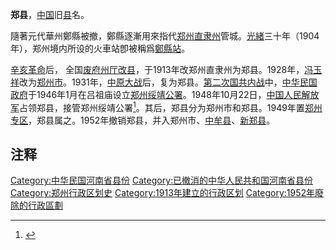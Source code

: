 '''郑县'''，[[中国|中国]]旧[[县|县]]名。

隨著元代華州鄭縣被撤，鄭縣逐漸用來指代[[郑州直隶州|郑州直隶州]]管城。[[光緒|光緒]]三十年（1904年），郑州境内所设的火車站卽被稱爲[[鄭縣站|鄭縣站]]。

[[辛亥革命|辛亥革命]]后， 全国[[废府州厅改县|废府州厅改县]]，于1913年改郑州直隶州为郑县。1928年，[[冯玉祥|冯玉祥]]改为[[郑州市|郑州市]]。1931年，[[中原大战|中原大战]]后，复为郑县。[[第二次国共内战|第二次国共内战]]中，[[中华民国政府|中华民国政府]]于1946年1月在吕祖庙设立[[郑州绥靖公署|郑州绥靖公署]]。1948年10月22日，[[中国人民解放军|中国人民解放军]]占领郑县，接管郑州绥靖公署<ref>{{Cite web|url=http://hn.rmlt.com.cn/a/20141117/42385.html|title=郑州：一座朝气蓬勃的现代化大都市正在崛起|accessdate=2014-12-04|author=|date=2014-11-17|work=|publisher=人民论坛网，来源：河南在线|language=Zh-hans|deadurl=yes|archiveurl=https://web.archive.org/web/20141207205025/http://hn.rmlt.com.cn/a/20141117/42385.html|archivedate=2014-12-07}}</ref>。其后，郑县分为郑州市和郑县。1949年置[[郑州专区|郑州专区]]，郑县属之。1952年撤销郑县，并入郑州市、[[中牟县|中牟县]]、[[新鄭縣|新郑县]]。

== 注释 ==

{{Reflist|2}}

{{中华民国河南省行政区划}}
{{河南行政区划小作品}}
{{DEFAULTSORT:Z}}
[[Category:中华民国河南省县份|Category:中华民国河南省县份]]
[[Category:已撤消的中华人民共和国河南省县份|Category:已撤消的中华人民共和国河南省县份]]
[[Category:郑州行政区划史|Category:郑州行政区划史]]
[[Category:1913年建立的行政区划|Category:1913年建立的行政区划]]
[[Category:1952年廢除的行政區劃|Category:1952年廢除的行政區劃]]